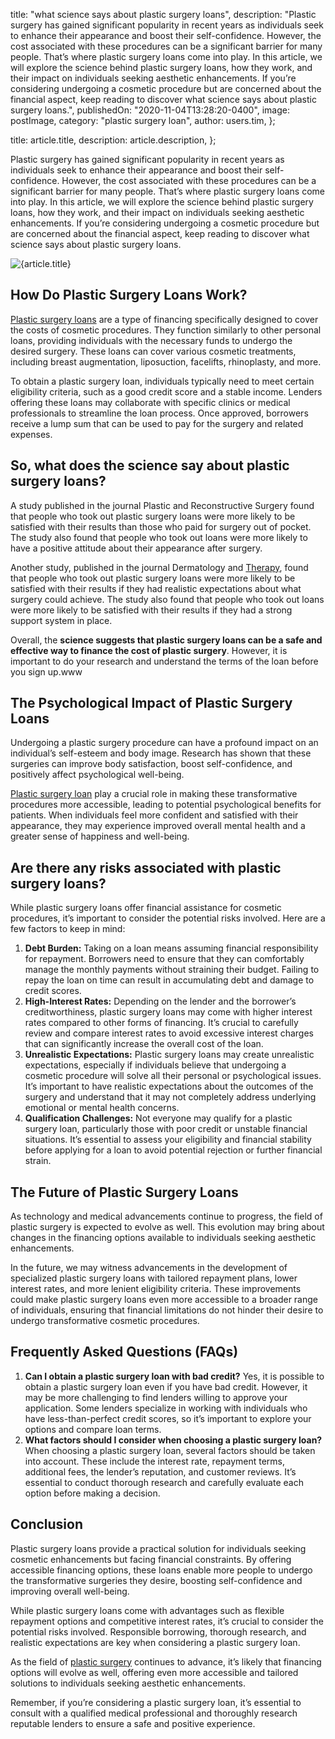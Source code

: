
  title: "what science says about plastic surgery loans",
  description:
    "Plastic surgery has gained significant popularity in recent years as individuals seek to enhance their appearance and boost their self-confidence. However, the cost associated with these procedures can be a significant barrier for many people. That’s where plastic surgery loans come into play. In this article, we will explore the science behind plastic surgery loans, how they work, and their impact on individuals seeking aesthetic enhancements. If you’re considering undergoing a cosmetic procedure but are concerned about the financial aspect, keep reading to discover what science says about plastic surgery loans.",
  publishedOn: "2020-11-04T13:28:20-0400",
  image: postImage,
  category: "plastic surgery loan",
  author: users.tim,
};

  title: article.title,
  description: article.description,
};


Plastic surgery has gained significant popularity in recent years as individuals seek to enhance their appearance and boost their self-confidence. However, the cost associated with these procedures can be a significant barrier for many people. That’s where plastic surgery loans come into play. In this article, we will explore the science behind plastic surgery loans, how they work, and their impact on individuals seeking aesthetic enhancements. If you’re considering undergoing a cosmetic procedure but are concerned about the financial aspect, keep reading to discover what science says about plastic surgery loans.

<Image src={postImage} alt={article.title} />

## How Do Plastic Surgery Loans Work?

[Plastic surgery loans](https://tlc.com.au/can-you-get-plastic-surgery-loans-for-breast-lift/) are a type of financing specifically designed to cover the costs of cosmetic procedures. They function similarly to other personal loans, providing individuals with the necessary funds to undergo the desired surgery. These loans can cover various cosmetic treatments, including breast augmentation, liposuction, facelifts, rhinoplasty, and more.

To obtain a plastic surgery loan, individuals typically need to meet certain eligibility criteria, such as a good credit score and a stable income. Lenders offering these loans may collaborate with specific clinics or medical professionals to streamline the loan process. Once approved, borrowers receive a lump sum that can be used to pay for the surgery and related expenses.

## So, what does the science say about plastic surgery loans?

A study published in the journal Plastic and Reconstructive Surgery found that people who took out plastic surgery loans were more likely to be satisfied with their results than those who paid for surgery out of pocket. The study also found that people who took out loans were more likely to have a positive attitude about their appearance after surgery.

Another study, published in the journal Dermatology and [Therapy](https://en.wikipedia.org/wiki/Therapy), found that people who took out plastic surgery loans were more likely to be satisfied with their results if they had realistic expectations about what surgery could achieve. The study also found that people who took out loans were more likely to be satisfied with their results if they had a strong support system in place.

Overall, the **science suggests that plastic surgery loans can be a safe and effective way to finance the cost of plastic surgery**. However, it is important to do your research and understand the terms of the loan before you sign up.www

## The Psychological Impact of Plastic Surgery Loans

Undergoing a plastic surgery procedure can have a profound impact on an individual’s self-esteem and body image. Research has shown that these surgeries can improve body satisfaction, boost self-confidence, and positively affect psychological well-being.

[Plastic surgery loan](https://tlc.com.au/can-you-get-plastic-surgery-loans-for-breast-lift/) play a crucial role in making these transformative procedures more accessible, leading to potential psychological benefits for patients. When individuals feel more confident and satisfied with their appearance, they may experience improved overall mental health and a greater sense of happiness and well-being.

## Are there any risks associated with plastic surgery loans?

While plastic surgery loans offer financial assistance for cosmetic procedures, it’s important to consider the potential risks involved. Here are a few factors to keep in mind:

1.  **Debt Burden:** Taking on a loan means assuming financial responsibility for repayment. Borrowers need to ensure that they can comfortably manage the monthly payments without straining their budget. Failing to repay the loan on time can result in accumulating debt and damage to credit scores.
2.  **High-Interest Rates:** Depending on the lender and the borrower’s creditworthiness, plastic surgery loans may come with higher interest rates compared to other forms of financing. It’s crucial to carefully review and compare interest rates to avoid excessive interest charges that can significantly increase the overall cost of the loan.
3.  **Unrealistic Expectations:** Plastic surgery loans may create unrealistic expectations, especially if individuals believe that undergoing a cosmetic procedure will solve all their personal or psychological issues. It’s important to have realistic expectations about the outcomes of the surgery and understand that it may not completely address underlying emotional or mental health concerns.
4.  **Qualification Challenges:** Not everyone may qualify for a plastic surgery loan, particularly those with poor credit or unstable financial situations. It’s essential to assess your eligibility and financial stability before applying for a loan to avoid potential rejection or further financial strain.

## The Future of Plastic Surgery Loans

As technology and medical advancements continue to progress, the field of plastic surgery is expected to evolve as well. This evolution may bring about changes in the financing options available to individuals seeking aesthetic enhancements.

In the future, we may witness advancements in the development of specialized plastic surgery loans with tailored repayment plans, lower interest rates, and more lenient eligibility criteria. These improvements could make plastic surgery loans even more accessible to a broader range of individuals, ensuring that financial limitations do not hinder their desire to undergo transformative cosmetic procedures.

## Frequently Asked Questions (FAQs)

1.  **Can I obtain a plastic surgery loan with bad credit?**
    Yes, it is possible to obtain a plastic surgery loan even if you have bad credit. However, it may be more challenging to find lenders willing to approve your application. Some lenders specialize in working with individuals who have less-than-perfect credit scores, so it’s important to explore your options and compare loan terms.
2.  **What factors should I consider when choosing a plastic surgery loan?**
    When choosing a plastic surgery loan, several factors should be taken into account. These include the interest rate, repayment terms, additional fees, the lender’s reputation, and customer reviews. It’s essential to conduct thorough research and carefully evaluate each option before making a decision.

## Conclusion

Plastic surgery loans provide a practical solution for individuals seeking cosmetic enhancements but facing financial constraints. By offering accessible financing options, these loans enable more people to undergo the transformative surgeries they desire, boosting self-confidence and improving overall well-being.

While plastic surgery loans come with advantages such as flexible repayment options and competitive interest rates, it’s crucial to consider the potential risks involved. Responsible borrowing, thorough research, and realistic expectations are key when considering a plastic surgery loan.

As the field of [plastic surgery](https://en.wikipedia.org/wiki/Plastic_surgery) continues to advance, it’s likely that financing options will evolve as well, offering even more accessible and tailored solutions to individuals seeking aesthetic enhancements.

Remember, if you’re considering a plastic surgery loan, it’s essential to consult with a qualified medical professional and thoroughly research reputable lenders to ensure a safe and positive experience.

